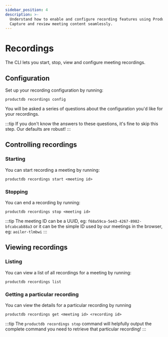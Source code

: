 ```yaml
---
sidebar_position: 4
description: >-
  Understand how to enable and configure recording features using ProductDB CLI.
  Capture and review meeting content seamlessly.
---
```


# Recordings

The CLI lets you start, stop, view and configure meeting recordings.

## Configuration

Set up your recording configuration by running:

```shell
productdb recordings config
```

You will be asked a series of questions about the configuration you'd like for
your recordings.

:::tip If you don't know the answers to these questions, it's fine to skip this
step. Our defaults are robust! :::

## Controlling recordings

### Starting

You can start recording a meeting by running:

```shell
productdb recordings start <meeting id>
```

### Stopping

You can end a recording by running:

```shell
productdb recordings stop <meeting id>
```

:::tip The meeting ID can be a UUID, eg: `f68a59ca-5e43-4267-8982-bfcabcab88a3`
or it can be the simple ID used by our meetings in the browser, eg:
`aoiler-tlmbwi` :::

## Viewing recordings

### Listing

You can view a list of all recordings for a meeting by running:

```shell
productdb recordings list
```

### Getting a particular recording

You can view the details for a particular recording by running

```shell
productdb recordings get <meeting id> <recording id>
```

:::tip The `productdb recordings stop` command will helpfully output the complete
command you need to retrieve that particular recording! :::

<head>
  <title>CLI Recordings</title>
  <meta name="description" content="Understand how to enable and configure recording features using ProductDB CLI. Capture and review meeting content seamlessly."/>
</head>
